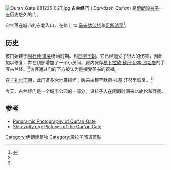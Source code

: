 {{expand|time=2016-01-28T08:42:37+00:00}}
{{coord|29|38|8.23|N|52|33|42.66|E|region:IR|display=title}}
[[File:Quran_Gate_881225_02T.jpg|thumb]]
'''古兰经门''' ({{lang-fa|دروازه قرآن}} ''Darvāzeh Qur'an'') 是[[伊朗|伊朗]][[设拉子|设拉子]]一座历史悠久的门。

它坐落在城市的东北入口，在路上 to [[马夫达沙特|马夫达沙特]]和[[伊斯法罕|伊斯法罕]]<ref name="shirazcity.org">{{Cite web |url=http://www.shirazcity.org/Home/sightseeing.html |title=Shiraz Municipality |accessdate=2016-01-28 |archive-date=2016-03-03 |archive-url=https://web.archive.org/web/20160303232924/http://www.shirazcity.org/Home/sightseeing.html |dead-url=no }}</ref>。

==历史==
该门始建于[[阿杜德·道莱|阿杜德·道莱]]统治时期。到[[赞德王朝|赞德王朝]]，它已经遭受了很大的伤害，因此加以修复，并在顶部增加了一个小房间，房内保存[[易卜拉欣·蘇丹·伊本·沙哈魯|易卜拉欣·蘇丹·伊本·沙哈魯]]的手写古兰经。<ref name="shirazcity.org"/>访客通过门的下方被认为是接受圣书的祝福。

在[[卡扎尔王朝|卡扎尔王朝]]，此门遭多次地震损坏；后来由穆罕默德·扎基·汗努里恢复。<ref name="shirazcity.org"/> 

今天，古兰经门是一个城市公园的一部分，设拉子人在闲暇时间来此放松和野餐。

==参考==
{{reflist|2}}
*[https://web.archive.org/web/20120402220335/http://gravity.ir/index.php/7-panorama/shiraz/7-quran-gate Panoramic Photography of Qur'an Gate]
*[https://web.archive.org/web/20070312174918/http://www.shirazcity.org/shiraz/Shiraz%20Information/Sightseeing/Guran%20f.htm Shirazcity.org: Pictures of the Qur'an Gate]

[[Category:伊朗建筑物|Category:伊朗建筑物]]
[[Category:設拉子旅遊景點|Category:設拉子旅遊景點]]